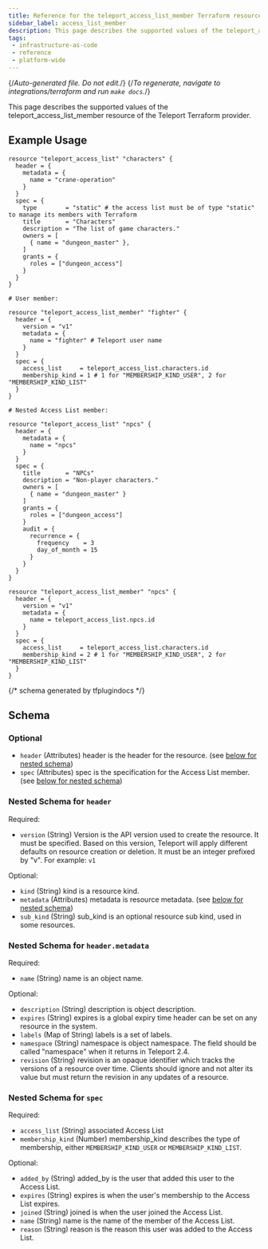 ```yaml
---
title: Reference for the teleport_access_list_member Terraform resource
sidebar_label: access_list_member
description: This page describes the supported values of the teleport_access_list_member resource of the Teleport Terraform provider.
tags:
 - infrastructure-as-code
 - reference
 - platform-wide
---
```


{/*Auto-generated file. Do not edit.*/}
{/*To regenerate, navigate to integrations/terraform and run `make docs`.*/}

This page describes the supported values of the teleport_access_list_member resource of the Teleport Terraform provider.




## Example Usage

```hcl
resource "teleport_access_list" "characters" {
  header = {
    metadata = {
      name = "crane-operation"
    }
  }
  spec = {
    type        = "static" # the access list must be of type "static" to manage its members with Terraform
    title       = "Characters"
    description = "The list of game characters."
    owners = [
      { name = "dungeon_master" },
    ]
    grants = {
      roles = ["dungeon_access"]
    }
  }
}

# User member:

resource "teleport_access_list_member" "fighter" {
  header = {
    version = "v1"
    metadata = {
      name = "fighter" # Teleport user name
    }
  }
  spec = {
    access_list     = teleport_access_list.characters.id
    membership_kind = 1 # 1 for "MEMBERSHIP_KIND_USER", 2 for "MEMBERSHIP_KIND_LIST"
  }
}

# Nested Access List member:

resource "teleport_access_list" "npcs" {
  header = {
    metadata = {
      name = "npcs"
    }
  }
  spec = {
    title       = "NPCs"
    description = "Non-player characters."
    owners = [
      { name = "dungeon_master" }
    ]
    grants = {
      roles = ["dungeon_access"]
    }
    audit = {
      recurrence = {
        frequency    = 3
        day_of_month = 15
      }
    }
  }
}

resource "teleport_access_list_member" "npcs" {
  header = {
    version = "v1"
    metadata = {
      name = teleport_access_list.npcs.id
    }
  }
  spec = {
    access_list     = teleport_access_list.characters.id
    membership_kind = 2 # 1 for "MEMBERSHIP_KIND_USER", 2 for "MEMBERSHIP_KIND_LIST"
  }
}
```

{/*  schema generated by tfplugindocs */}
## Schema

### Optional

- `header` (Attributes) header is the header for the resource. (see [below for nested schema](#nested-schema-for-header))
- `spec` (Attributes) spec is the specification for the Access List member. (see [below for nested schema](#nested-schema-for-spec))

### Nested Schema for `header`

Required:

- `version` (String) Version is the API version used to create the resource. It must be specified. Based on this version, Teleport will apply different defaults on resource creation or deletion. It must be an integer prefixed by "v". For example: `v1`

Optional:

- `kind` (String) kind is a resource kind.
- `metadata` (Attributes) metadata is resource metadata. (see [below for nested schema](#nested-schema-for-headermetadata))
- `sub_kind` (String) sub_kind is an optional resource sub kind, used in some resources.

### Nested Schema for `header.metadata`

Required:

- `name` (String) name is an object name.

Optional:

- `description` (String) description is object description.
- `expires` (String) expires is a global expiry time header can be set on any resource in the system.
- `labels` (Map of String) labels is a set of labels.
- `namespace` (String) namespace is object namespace. The field should be called "namespace" when it returns in Teleport 2.4.
- `revision` (String) revision is an opaque identifier which tracks the versions of a resource over time. Clients should ignore and not alter its value but must return the revision in any updates of a resource.



### Nested Schema for `spec`

Required:

- `access_list` (String) associated Access List
- `membership_kind` (Number) membership_kind describes the type of membership, either `MEMBERSHIP_KIND_USER` or `MEMBERSHIP_KIND_LIST`.

Optional:

- `added_by` (String) added_by is the user that added this user to the Access List.
- `expires` (String) expires is when the user's membership to the Access List expires.
- `joined` (String) joined is when the user joined the Access List.
- `name` (String) name is the name of the member of the Access List.
- `reason` (String) reason is the reason this user was added to the Access List.

